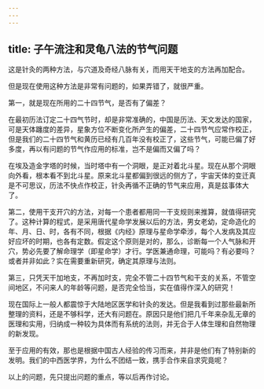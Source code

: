 ```yaml
---
---
---
```

title: 子午流注和灵龟八法的节气问题
---




这是针灸的两种方法，与穴道及奇经八脉有关，而用天干地支的方法再加配合。

但是现在使用这种方法是非常有问题的，如果弄错了，就很严重。

第一，就是现在所用的二十四节气，是否有了偏差？

在最初历法订定二十四气节时，却是非常准确的，中国是历法、天文发达的国家，可是天体躔度的差异，星象方位不断变化所产生的偏差，二十四节气应常作校正，但是我们的二十四节气和黄历已经有几百年没有校正了，这些节气，可能已偏了好多度，再以有问题的节气作应用的标准，岂不是偏而又偏了吗？

在埃及造金字塔的时候，当时塔中有一个洞眼，是正对着北斗星。现在从那个洞眼向外看，根本看不到北斗星。原来北斗星都偏到很远的侧方了，宇宙天体的变迁真是不可思议，历法不快点作校正，针灸再循不正确的节气来应用，真是兹事体大了。

第二，使用干支开穴的方法，对每一个患者都用同一干支规则来推算，就值得研究了。这种计算的程式，是采用唐代星命学发展以后的方法，男女老幼，定命造化的年、月、日、时，各有不同，根据《内经》原理与星命学牵涉，每个人发病及其应好应坏的时期，也各有定数。假定这个原则是对的，那么，诊断每一个人气脉和开穴，势必先要了解命理学（即星命学）才行。学医兼通命理，可能吗？有必要吗？或者并非如此？实在需要重新研究，确定其原理与法则。

第三，只凭天干加地支，不再加时支，完全不管二十四节气和干支的关系，不管空间地区，不问来人的年龄等问题，是否完全恰当，实在值得作深入的研究！

现在国际上一般人都震惊于大陆地区医学和针灸的发达。但是我看到过那些最新所整理的资料，还是不够科学，还大有问题在。原因只是他们把几千年来杂乱无章的医理和实用，归纳成一种较为具体而有系统的法则，并无合于人体生理和自然物理的新发现。

至于应用的有效，那也是根据中国古人经验的传习而来，并非是他们有了特别新的发明。我们的中西医学界，为什么不团结一致，携手合作来自求究竟呢？

以上的问题，先只提出问题的重点，等以后再作讨论。